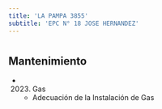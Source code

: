 ```yaml
---
title: 'LA PAMPA 3855'
subtitle: 'EPC N° 18 JOSE HERNANDEZ'
---
```


#


## Mantenimiento

*  (2023) Gas 
    + Adecuación de la Instalación de Gas



